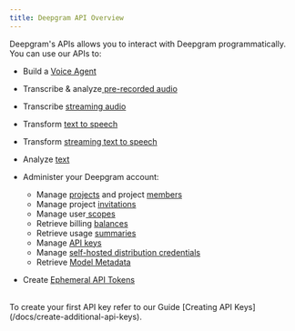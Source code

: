 ```yaml
---
title: Deepgram API Overview
---
```


Deepgram's APIs allows you to interact with Deepgram programmatically.  You can use our APIs to:

- Build a [Voice Agent](/reference/build-a-voice-agent)

- Transcribe & analyze[ pre-recorded audio](/reference/listen-file)

- Transcribe [streaming audio](/reference/listen-live)

- Transform [text to speech](/reference/text-to-speech-api)

- Transform [streaming text to speech](/reference/transform-text-to-speech-websocket)

- Analyze [text](/reference/analyze-text)

- Administer your Deepgram account:
  - Manage [projects](/reference/get-projects) and project [members](/reference/get-members)
  - Manage project [invitations](/reference/list-invites)
  - Manage user[ scopes](/reference/get-member-scopes)
  - Retrieve billing [balances](/reference/get-all-balances)
  - Retrieve usage [summaries](/reference/get-all-requests)
  - Manage [API keys ](/reference/list-keys)
  - Manage [self-hosted distribution credentials](/reference/list-credentials)
  - Retrieve [Model Metadata](https://developers.deepgram.com/reference/get-models)

- Create [Ephemeral API Tokens](/reference/ephemeral-auth-api/grant-token)

<br />

<Info>
To create your first API key refer to our Guide [Creating API Keys](/docs/create-additional-api-keys).
</Info>
